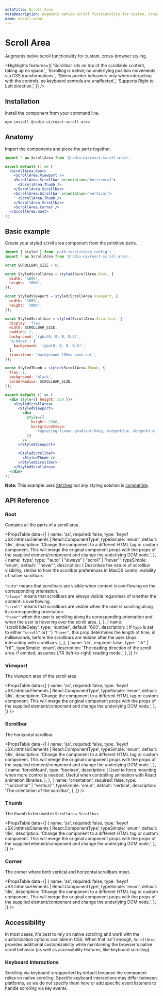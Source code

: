```yaml
---
metaTitle: Scroll Area
metaDescription: Augments native scroll functionality for custom, cross-browser styling.
name: scroll-area
---
```


# Scroll Area

<Description>
  Augments native scroll functionality for custom, cross-browser styling.
</Description>

<Highlights
  features={[
    'Scrollbar sits on top of the scrollable content, taking up no space.',
    'Scrolling is native; no underlying position movements via CSS transformations.',
    'Shims pointer behaviors only when interacting with the controls, so keyboard controls are unaffected.',
    'Supports Right to Left direction.',
  ]}
/>

## Installation

Install the component from your command line.

```bash
npm install @radix-ui/react-scroll-area
```

## Anatomy

Import the components and piece the parts together.

```jsx
import * as ScrollArea from '@radix-ui/react-scroll-area';

export default () => (
  <ScrollArea.Root>
    <ScrollArea.Viewport />
    <ScrollArea.Scrollbar orientation="horizontal">
      <ScrollArea.Thumb />
    </ScrollArea.Scrollbar>
    <ScrollArea.Scrollbar orientation="vertical">
      <ScrollArea.Thumb />
    </ScrollArea.Scrollbar>
    <ScrollArea.Corner />
  </ScrollArea.Root>
);
```

## Basic example

Create your styled scroll area component from the primitive parts.

```jsx
import { styled } from 'path-to/stitches.config';
import * as ScrollArea from '@radix-ui/react-scroll-area';

const SCROLLBAR_SIZE = 8;

const StyledScrollArea = styled(ScrollArea.Root, {
  width: '100%',
  height: '100%',
});

const StyledViewport = styled(ScrollArea.Viewport, {
  width: '100%',
  height: '100%',
});

const StyledScrollbar = styled(ScrollArea.Scrollbar, {
  display: 'flex',
  width: SCROLLBAR_SIZE,
  padding: 2,
  background: 'rgba(0, 0, 0, 0.3)',
  '&:hover': {
    background: 'rgba(0, 0, 0, 0.5)',
  },
  transition: 'background 160ms ease-out',
});

const StyledThumb = styled(ScrollArea.Thumb, {
  flex: 1,
  background: 'black',
  borderRadius: SCROLLBAR_SIZE,
});

export default () => (
  <div style={{ height: 250 }}>
    <StyledScrollArea>
      <StyledViewport>
        <div
          style={{
            height: 1000,
            backgroundImage:
              'repeating-linear-gradient(0deg, dodgerblue, dodgerblue 10px, transparent 10px, transparent 20px)',
          }}
        />
      </StyledViewport>

      <StyledScrollbar>
        <StyledThumb />
      </StyledScrollbar>
    </StyledScrollArea>
  </div>
);
```

<Note>

**Note:** This example uses [Stitches](https://stitches.dev) but any styling solution is [compatible](/docs/primitives/guides/styling).

</Note>

## API Reference

### Root

Contains all the parts of a scroll area.

<PropsTable
  data={[
    {
      name: 'as',
      required: false,
      type: 'keyof JSX.IntrinsicElements | React.ComponentType<any>',
      typeSimple: 'enum',
      default: 'div',
      description:
        'Change the component to a different HTML tag or custom component. This will merge the original component props with the props of the supplied element/component and change the underlying DOM node.',
    },
    {
      name: 'type',
      type: '"auto" | "always" | "scroll" | "hover"',
      typeSimple: 'enum',
      default: '"hover"',
      description: (
        <span>
          Describes the nature of scrollbar visibility, similar to how the
          scrollbar preferences in MacOS control visibility of native
          scrollbars.
          <br />
          <br />
          <Code>"auto"</Code> means that scrollbars are visible when content is overflowing
          on the corresponding orientation.
          <br />
          <Code>"always"</Code> means that scrollbars are always visible regardless
          of whether the content is overflowing.
          <br />
          <Code>"scroll"</Code> means that scrollbars are visible when the user is
          scrolling along its corresponding orientation.
          <br />
          <Code>"hover"</Code> when the user is scrolling along its corresponding
          orientation and when the user is hovering over the scroll area.
        </span>
      ),
    },
    {
      name: 'scrollHideDelay',
      type: 'number',
      default: '600',
      description: (
        <span>
          If <Code>type</Code> is set to either <Code>"scroll"</Code> or{' '}
          <Code>"hover"</Code>, this prop determines the length of time, in
          milliseconds, before the scrollbars are hidden after the user stops
          interacting with scrollbars.
        </span>
      ),
    },
    {
      name: 'dir',
      required: false,
      type: '"ltr" | "rtl"',
      typeSimple: 'enum',
      description:
        'The reading direction of the scroll area. If omitted, assumes LTR (left-to-right) reading mode.',
    },
  ]}
/>

### Viewport

The viewport area of the scroll area.

<PropsTable
  data={[
    {
      name: 'as',
      required: false,
      type: 'keyof JSX.IntrinsicElements | React.ComponentType<any>',
      typeSimple: 'enum',
      default: 'div',
      description:
        'Change the component to a different HTML tag or custom component. This will merge the original component props with the props of the supplied element/component and change the underlying DOM node.',
    },
  ]}
/>

### Scrollbar

The horizontal scrollbar.

<PropsTable
  data={[
    {
      name: 'as',
      required: false,
      type: 'keyof JSX.IntrinsicElements | React.ComponentType<any>',
      typeSimple: 'enum',
      default: 'div',
      description:
        'Change the component to a different HTML tag or custom component. This will merge the original component props with the props of the supplied element/component and change the underlying DOM node.',
    },
    {
      name: 'forceMount',
      type: 'boolean',
      description: (
        <span>
          Used to force mounting when more control is needed. Useful when
          controlling animation with React animation libraries.
        </span>
      ),
    },
    {
      name: 'orientation',
      required: false,
      type: '"horizontal" | "vertical"',
      typeSimple: 'enum',
      default: 'vertical',
      description: 'The orientation of the scrollbar',
    },
  ]}
/>

### Thumb

The thumb to be used in `ScrollArea.Scrollbar`.

<PropsTable
  data={[
    {
      name: 'as',
      required: false,
      type: 'keyof JSX.IntrinsicElements | React.ComponentType<any>',
      typeSimple: 'enum',
      default: 'div',
      description:
        'Change the component to a different HTML tag or custom component. This will merge the original component props with the props of the supplied element/component and change the underlying DOM node.',
    },
  ]}
/>

### Corner

The corner where both vertical and horizontal scrollbars meet.

<PropsTable
  data={[
    {
      name: 'as',
      required: false,
      type: 'keyof JSX.IntrinsicElements | React.ComponentType<any>',
      typeSimple: 'enum',
      default: 'div',
      description:
        'Change the component to a different HTML tag or custom component. This will merge the original component props with the props of the supplied element/component and change the underlying DOM node.',
    },
  ]}
/>

## Accessibility

In most cases, it's best to rely on native scrolling and work with the customization options available in CSS. When that isn't enough, `ScrollArea` provides additional customizability while maintaining the browser's native scroll behavior (as well as accessibility features, like keyboard scrolling).

### Keyboard Interactions

Scrolling via keyboard is supported by default because the component relies on native scrolling. Specific keyboard interactions may differ between platforms, so we do not specify them here or add specific event listeners to handle scrolling via key events.
